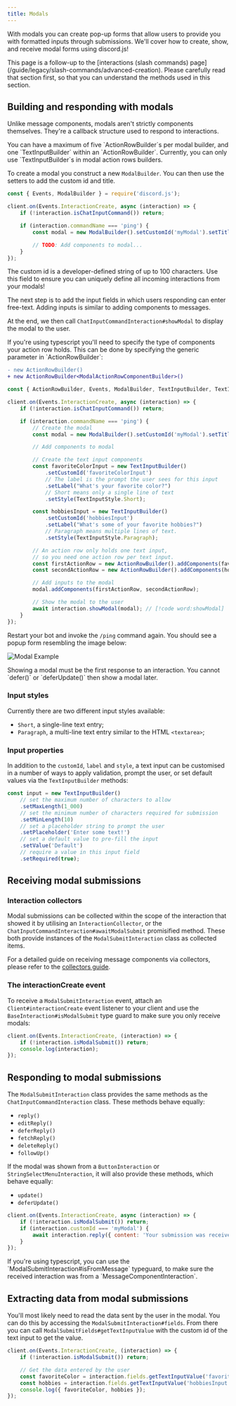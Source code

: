 ```yaml
---
title: Modals
---
```


With modals you can create pop-up forms that allow users to provide you with formatted inputs through submissions. We'll cover how to create, show, and receive modal forms using discord.js!

<Callout>
	This page is a follow-up to the [interactions (slash commands) page](/guide/legacy/slash-commands/advanced-creation).
	Please carefully read that section first, so that you can understand the methods used in this section.
</Callout>

## Building and responding with modals

Unlike message components, modals aren't strictly components themselves. They're a callback structure used to respond to interactions.

<Callout>
	You can have a maximum of five `ActionRowBuilder`s per modal builder, and one `TextInputBuilder` within an
	`ActionRowBuilder`. Currently, you can only use `TextInputBuilder`s in modal action rows builders.
</Callout>

To create a modal you construct a new `ModalBuilder`. You can then use the setters to add the custom id and title.

```js
const { Events, ModalBuilder } = require('discord.js');

client.on(Events.InteractionCreate, async (interaction) => {
	if (!interaction.isChatInputCommand()) return;

	if (interaction.commandName === 'ping') {
		const modal = new ModalBuilder().setCustomId('myModal').setTitle('My Modal');

		// TODO: Add components to modal...
	}
});
```

<Callout>
	The custom id is a developer-defined string of up to 100 characters. Use this field to ensure you can uniquely define
	all incoming interactions from your modals!
</Callout>

The next step is to add the input fields in which users responding can enter free-text. Adding inputs is similar to adding components to messages.

At the end, we then call `ChatInputCommandInteraction#showModal` to display the modal to the user.

<Callout type="warn">
If you're using typescript you'll need to specify the type of components your action row holds. This can be done by specifying the generic parameter in `ActionRowBuilder`:

```diff
- new ActionRowBuilder()
+ new ActionRowBuilder<ModalActionRowComponentBuilder>()
```

</Callout>

```js
const { ActionRowBuilder, Events, ModalBuilder, TextInputBuilder, TextInputStyle } = require('discord.js');

client.on(Events.InteractionCreate, async (interaction) => {
	if (!interaction.isChatInputCommand()) return;

	if (interaction.commandName === 'ping') {
		// Create the modal
		const modal = new ModalBuilder().setCustomId('myModal').setTitle('My Modal');

		// Add components to modal

		// Create the text input components
		const favoriteColorInput = new TextInputBuilder()
			.setCustomId('favoriteColorInput')
			// The label is the prompt the user sees for this input
			.setLabel("What's your favorite color?")
			// Short means only a single line of text
			.setStyle(TextInputStyle.Short);

		const hobbiesInput = new TextInputBuilder()
			.setCustomId('hobbiesInput')
			.setLabel("What's some of your favorite hobbies?")
			// Paragraph means multiple lines of text.
			.setStyle(TextInputStyle.Paragraph);

		// An action row only holds one text input,
		// so you need one action row per text input.
		const firstActionRow = new ActionRowBuilder().addComponents(favoriteColorInput);
		const secondActionRow = new ActionRowBuilder().addComponents(hobbiesInput);

		// Add inputs to the modal
		modal.addComponents(firstActionRow, secondActionRow);

		// Show the modal to the user
		await interaction.showModal(modal); // [!code word:showModal]
	}
});
```

Restart your bot and invoke the `/ping` command again. You should see a popup form resembling the image below:

![Modal Example](./images/modal-example.png)

<Callout type="warn">
	Showing a modal must be the first response to an interaction. You cannot `defer()` or `deferUpdate()` then show a
	modal later.
</Callout>

### Input styles

Currently there are two different input styles available:

- `Short`, a single-line text entry;
- `Paragraph`, a multi-line text entry similar to the HTML `<textarea>`;

### Input properties

In addition to the `customId`, `label` and `style`, a text input can be customised in a number of ways to apply validation, prompt the user, or set default values via the `TextInputBuilder` methods:

```js
const input = new TextInputBuilder()
	// set the maximum number of characters to allow
	.setMaxLength(1_000)
	// set the minimum number of characters required for submission
	.setMinLength(10)
	// set a placeholder string to prompt the user
	.setPlaceholder('Enter some text!')
	// set a default value to pre-fill the input
	.setValue('Default')
	// require a value in this input field
	.setRequired(true);
```

## Receiving modal submissions

### Interaction collectors

Modal submissions can be collected within the scope of the interaction that showed it by utilising an `InteractionCollector`, or the `ChatInputCommandInteraction#awaitModalSubmit` promisified method. These both provide instances of the `ModalSubmitInteraction` class as collected items.

For a detailed guide on receiving message components via collectors, please refer to the [collectors guide](/guide/legacy/popular-topics/collectors#interaction-collectors).

### The interactionCreate event

To receive a `ModalSubmitInteraction` event, attach an `Client#interactionCreate` event listener to your client and use the `BaseInteraction#isModalSubmit` type guard to make sure you only receive modals:

```js
client.on(Events.InteractionCreate, (interaction) => {
	if (!interaction.isModalSubmit()) return;
	console.log(interaction);
});
```

## Responding to modal submissions

The `ModalSubmitInteraction` class provides the same methods as the `ChatInputCommandInteraction` class. These methods behave equally:

- `reply()`
- `editReply()`
- `deferReply()`
- `fetchReply()`
- `deleteReply()`
- `followUp()`

If the modal was shown from a `ButtonInteraction` or `StringSelectMenuInteraction`, it will also provide these methods, which behave equally:

- `update()`
- `deferUpdate()`

```js
client.on(Events.InteractionCreate, async (interaction) => {
	if (!interaction.isModalSubmit()) return;
	if (interaction.customId === 'myModal') {
		await interaction.reply({ content: 'Your submission was received successfully!' });
	}
});
```

<Callout>
	If you're using typescript, you can use the `ModalSubmitInteraction#isFromMessage` typeguard, to make sure the
	received interaction was from a `MessageComponentInteraction`.
</Callout>

## Extracting data from modal submissions

You'll most likely need to read the data sent by the user in the modal. You can do this by accessing the `ModalSubmitInteraction#fields`. From there you can call `ModalSubmitFields#getTextInputValue` with the custom id of the text input to get the value.

```js
client.on(Events.InteractionCreate, (interaction) => {
	if (!interaction.isModalSubmit()) return;

	// Get the data entered by the user
	const favoriteColor = interaction.fields.getTextInputValue('favoriteColorInput');
	const hobbies = interaction.fields.getTextInputValue('hobbiesInput');
	console.log({ favoriteColor, hobbies });
});
```
